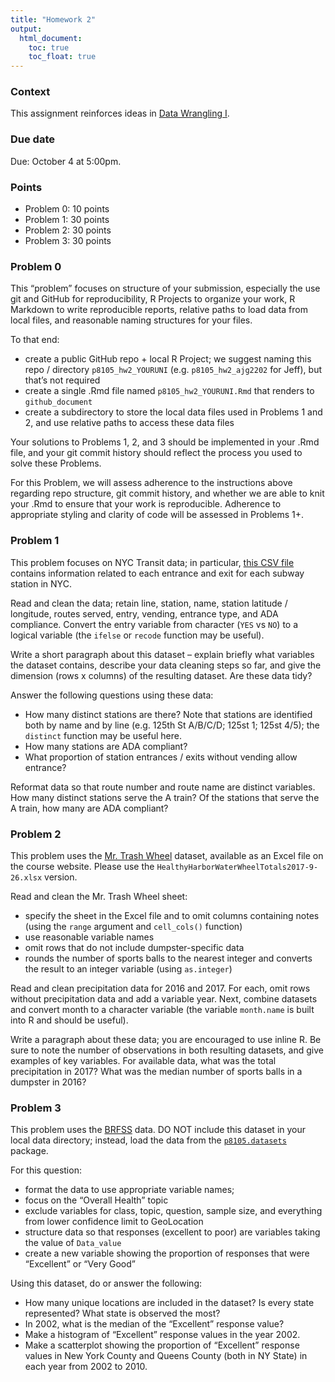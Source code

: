 ```yaml
---
title: "Homework 2"
output:
  html_document: 
    toc: true
    toc_float: true
---
```


### Context

This assignment reinforces ideas in [Data Wrangling I](topic_data_wrangling_i.html). 

### Due date

Due: October 4 at 5:00pm. 

### Points

* Problem 0: 10 points
* Problem 1: 30 points
* Problem 2: 30 points
* Problem 3: 30 points

### Problem 0

This "problem" focuses on structure of your submission, especially the use git and GitHub for reproducibility, R Projects to organize your work, R Markdown to write reproducible reports, relative paths to load data from local files, and reasonable naming structures for your files. 

To that end: 

* create a public GitHub repo + local R Project; we suggest naming this repo / directory `p8105_hw2_YOURUNI` (e.g. `p8105_hw2_ajg2202` for Jeff), but that's not required
* create a single .Rmd file named `p8105_hw2_YOURUNI.Rmd` that renders to `github_document`
* create a subdirectory to store the local data files used in Problems 1 and 2, and use relative paths to access these data files

Your solutions to Problems 1, 2, and 3 should be implemented in your .Rmd file, and your git commit history should reflect the process you used to solve these Problems. 

For this Problem, we will assess adherence to the instructions above regarding repo structure, git commit history, and whether we are able to knit your .Rmd to ensure that your work is reproducible. Adherence to appropriate styling and clarity of code will be assessed in Problems 1+.


### Problem 1

This problem focuses on NYC Transit data; in particular, [this CSV file](data/NYC_Transit_Subway_Entrance_And_Exit_Data.csv) contains information related to each entrance and exit for each subway station in NYC. 

Read and clean the data; retain line, station, name, station latitude / longitude, routes served, entry, vending, entrance type, and ADA compliance. Convert the entry variable from character (`YES` vs `NO`) to a logical variable (the `ifelse` or `recode` function may be useful).

Write a short paragraph about this dataset -- explain briefly what variables the dataset contains, describe your data cleaning steps so far, and give the dimension (rows x columns) of the resulting dataset. Are these data tidy?

Answer the following questions using these data:

* How many distinct stations are there? Note that stations are identified both by name and by line (e.g. 125th St A/B/C/D; 125st 1; 125st 4/5); the `distinct` function may be useful here.
* How many stations are ADA compliant?
* What proportion of station entrances / exits without vending allow entrance?

Reformat data so that route number and route name are distinct variables. How many distinct stations serve the A train? Of the stations that serve the A train, how many are ADA compliant? 

### Problem 2

This problem uses the [Mr. Trash Wheel](./dataset_mr_trash_wheel.html) dataset, available as an Excel file on the course website. Please use the `HealthyHarborWaterWheelTotals2017-9-26.xlsx` version.

Read and clean the Mr. Trash Wheel sheet:

* specify the sheet in the Excel file and to omit columns containing notes (using the `range` argument and `cell_cols()` function) 
* use reasonable variable names 
* omit rows that do not include dumpster-specific data
* rounds the number of sports balls to the nearest integer and converts the result to an integer variable (using `as.integer`)

Read and clean precipitation data for 2016 and 2017. For each, omit rows without precipitation data and add a variable year. Next, combine datasets and convert month to a character variable (the variable `month.name` is built into R and should be useful).

Write a paragraph about these data; you are encouraged to use inline R. Be sure to note the number of observations in both resulting datasets, and give examples of key variables. For available data, what was the total precipitation in 2017? What was the median number of sports balls in a dumpster in 2016?


### Problem 3

This problem uses the [BRFSS](dataset_brfss.html) data. DO NOT include this dataset in your local data directory; instead, load the data from the [`p8105.datasets`](https://github.com/P8105/p8105.datasets) package. 

For this question: 

* format the data to use appropriate variable names; 
* focus on the "Overall Health" topic
* exclude variables for class, topic, question, sample size, and everything from lower confidence limit to GeoLocation
* structure data so that responses (excellent to poor) are variables taking the value of `Data_value`
* create a new variable showing the proportion of responses that were "Excellent" or "Very Good"

Using this dataset, do or answer the following:

* How many unique locations are included in the dataset? Is every state represented? What state is observed the most?
* In 2002, what is the median of the "Excellent" response value? 
* Make a histogram of "Excellent" response values in the year 2002.
* Make a scatterplot showing the proportion of "Excellent" response values in New York County and Queens County (both in NY State) in each year from 2002 to 2010. 
